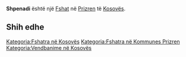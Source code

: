 {{Fshat në Kosovës
 | Emri                = Shpenadi
| sqi_N_name = Shpenadi
| sqi_N_FULL_NAME_RO = Shpenadi
| sqi_N_FULL_NAME_ND_RO = Shpenadi
| sqi_N_SORT_NAME_RG = SHPENADI
| sqi_N_FULL_NAME_RG = Shpenadi
| sqi_N_FULL_NAME_ND_RG = Shpenadi
| sqi_V_name = Shpinadijë
| sqi_V_FULL_NAME_RO = Shpinadijë Shpinadi Shipandije
| sqi_V_FULL_NAME_ND_RO = Shpinadije Shpinadi Shipandije
| sqi_V_SORT_NAME_RG = SHPINADIJE SHPINADI SHIPANDIJE
| sqi_V_FULL_NAME_RG = Shpinadijë Shpinadi Shipandije
| sqi_V_FULL_NAME_ND_RG = Shpinadije Shpinadi Shipandije
| srp_N_name = Špinadija
| srp_N_FULL_NAME_RO = Špinadija
| srp_N_FULL_NAME_ND_RO = Spinadija
| srp_N_SORT_NAME_RG = SPINADIJA
| srp_N_FULL_NAME_RG = Špinadija
| srp_N_FULL_NAME_ND_RG = Spinadija
| srp_NS_name = Шпинадија
| srp_NS_FULL_NAME_RO = Шпинадија
| srp_NS_FULL_NAME_ND_RO = Шпинадија
| srp_NS_SORT_NAME_RG = ШПИНАДИЈА
| srp_NS_FULL_NAME_RG = Шпинадија
| srp_NS_FULL_NAME_ND_RG = Шпинадија

 | Emri (Rasa dhanore) = 
 | Figura              = 
 | Shteti              = Kosovo
 | Komuna              = Prizren
 | Kodi postar         = 
 | Sipërfaqja          = 

 | Popullsia           = 

 | Regj. i popullsisë  = 
 | Dend. e popullsisë  = 
 | Faqja zyrtare       = 
 <!--- Koordinatat ----> 
 | Gjerësia            = 42.2725
 | Gjatësia            = 20.76
 | Lartësia            = 
}}
'''Shpenadi''' është një [[Fshat]] në [[Prizren]] të [[Kosovës]].

<!-- == Gjeografia == -->
<!-- == Historia == -->
<!-- == Demografia == -->
== Shih edhe ==
{{Komuna Prizren}}
{{Kosovo-Administrata-Cung}}

[[Kategoria:Fshatra në Kosovës]]
[[Kategoria:Fshatra në Kommunes Prizren]]
[[Kategoria:Vendbanime në Kosovës]]